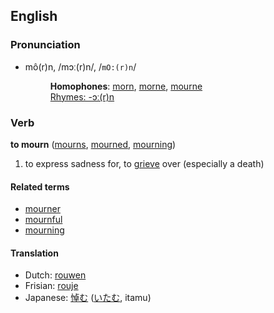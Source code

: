 ==English==
===Pronunciation===
*mô(r)n, /mɔː(r)n/, /<tt>mO:(r)n</tt>/
*:'''Homophones''': [[morn]], [[morne]], [[mourne]]
*:[[Rhymes:English:-ɔː(r)n|Rhymes: -ɔː(r)n]]

===Verb===
'''to mourn''' ([[mourns]], [[mourned]], [[mourning]])

#to express sadness for, to [[grieve]] over (especially a death)

====Related terms====
*[[mourner]]
*[[mournful]]
*[[mourning]]

====Translation====
*Dutch: [[rouwen]]
*Frisian: [[rouje]]
*Japanese: [[悼む]] ([[いたむ]], itamu)